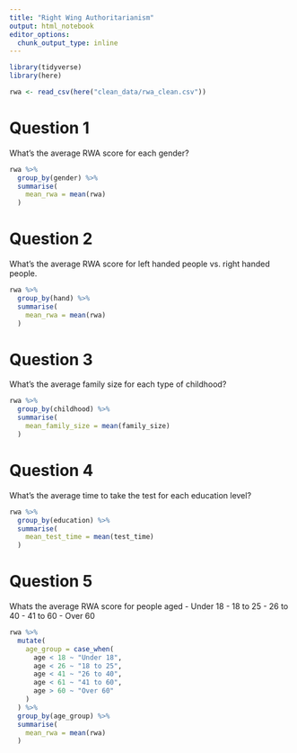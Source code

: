 ```yaml
---
title: "Right Wing Authoritarianism"
output: html_notebook
editor_options: 
  chunk_output_type: inline
---
```


```r
library(tidyverse)
library(here) 

rwa <- read_csv(here("clean_data/rwa_clean.csv"))
```

# Question 1
What's the average RWA score for each gender?

```r
rwa %>%
  group_by(gender) %>%
  summarise(
    mean_rwa = mean(rwa)
  )
```


# Question 2
What's the average RWA score for left handed people vs. right handed people.

```r
rwa %>%
  group_by(hand) %>%
  summarise(
    mean_rwa = mean(rwa)
  )
```


# Question 3
What's the average family size for each type of childhood?

```r
rwa %>%
  group_by(childhood) %>%
  summarise(
    mean_family_size = mean(family_size)
  )
```

# Question 4
What's the average time to take the test for each education level?

```r
rwa %>%
  group_by(education) %>%
  summarise(
    mean_test_time = mean(test_time)
  )
```

# Question 5

Whats the average RWA score for people aged
- Under 18
- 18 to 25
- 26 to 40
- 41 to 60
- Over 60

```r
rwa %>%
  mutate(
    age_group = case_when(
      age < 18 ~ "Under 18",
      age < 26 ~ "18 to 25",
      age < 41 ~ "26 to 40",
      age < 61 ~ "41 to 60",
      age > 60 ~ "Over 60"
    )
  ) %>%
  group_by(age_group) %>%
  summarise(
    mean_rwa = mean(rwa)
  )
```


